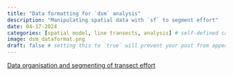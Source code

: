```yaml
---
title: "Data formatting for `dsm` analysis"
description: "Manipulating spatial data with `sf` to segment effort"
date: 04-17-2024
categories: [spatial model, line transects, analysis] # self-defined categories
image: dsm_dataformat.png
draft: false # setting this to `true` will prevent your post from appearing on your listing page until you're ready!
---
```


[Data organisation and segmenting of transect effort](https://distancedevelopment.github.io/dsm/articles/data_format/dsm-data-formatting.html)